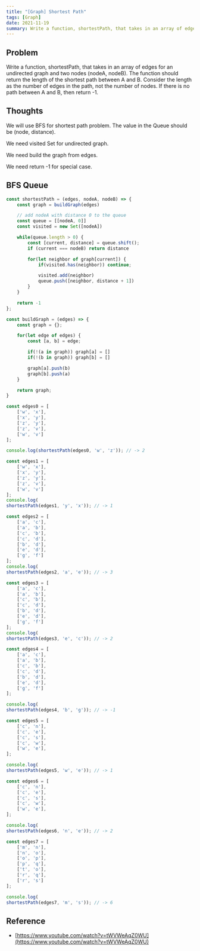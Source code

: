 ```yaml
---
title: "[Graph] Shortest Path"
tags: [Graph]
date: 2021-11-19
summary: Write a function, shortestPath, that takes in an array of edges for an undirected graph and two nodes (nodeA, nodeB).
---
```


## Problem

Write a function, shortestPath, that takes in an array of edges for an undirected graph and two nodes (nodeA, nodeB).
The function should return the length of the shortest path between A and B. Consider the length as the number of
edges in the path, not the number of nodes. If there is no path between A and B, then return -1.

## Thoughts

We will use BFS for shortest path problem. The value in the Queue should be (node, distance).

We need visited Set for undirected graph.

We need build the graph from edges.

We need return -1 for special case.

## BFS Queue

```javascript
const shortestPath = (edges, nodeA, nodeB) => {
	const graph = buildGraph(edges)

	// add nodeA with distance 0 to the queue
	const queue = [[nodeA, 0]]
	const visited = new Set([nodeA])

	while(queue.length > 0) {
		const [current, distance] = queue.shift();
		if (current === nodeB) return distance

		for(let neighbor of graph[current]) {
			if(visited.has(neighbor)) continue;

			visited.add(neighbor)
			queue.push([neighbor, distance + 1])
		}
	}

	return -1
};

const buildGraph = (edges) => {
	const graph = {};

	for(let edge of edges) {
		const [a, b] = edge;

		if(!(a in graph)) graph[a] = []
		if(!(b in graph)) graph[b] = []

		graph[a].push(b)
		graph[b].push(a)
	}

	return graph;
}

const edges0 = [
	['w', 'x'],
	['x', 'y'],
	['z', 'y'],
	['z', 'v'],
	['w', 'v']
];

console.log(shortestPath(edges0, 'w', 'z')); // -> 2

const edges1 = [
	['w', 'x'],
	['x', 'y'],
	['z', 'y'],
	['z', 'v'],
	['w', 'v']
];
console.log(
shortestPath(edges1, 'y', 'x')); // -> 1

const edges2 = [
	['a', 'c'],
	['a', 'b'],
	['c', 'b'],
	['c', 'd'],
	['b', 'd'],
	['e', 'd'],
	['g', 'f']
];
console.log(
shortestPath(edges2, 'a', 'e')); // -> 3

const edges3 = [
	['a', 'c'],
	['a', 'b'],
	['c', 'b'],
	['c', 'd'],
	['b', 'd'],
	['e', 'd'],
	['g', 'f']
];
console.log(
shortestPath(edges3, 'e', 'c')); // -> 2

const edges4 = [
	['a', 'c'],
	['a', 'b'],
	['c', 'b'],
	['c', 'd'],
	['b', 'd'],
	['e', 'd'],
	['g', 'f']
];

console.log(
shortestPath(edges4, 'b', 'g')); // -> -1

const edges5 = [
	['c', 'n'],
	['c', 'e'],
	['c', 's'],
	['c', 'w'],
	['w', 'e'],
];

console.log(
shortestPath(edges5, 'w', 'e')); // -> 1

const edges6 = [
	['c', 'n'],
	['c', 'e'],
	['c', 's'],
	['c', 'w'],
	['w', 'e'],
];

console.log(
shortestPath(edges6, 'n', 'e')); // -> 2

const edges7 = [
	['m', 'n'],
	['n', 'o'],
	['o', 'p'],
	['p', 'q'],
	['t', 'o'],
	['r', 'q'],
	['r', 's']
];

console.log(
shortestPath(edges7, 'm', 's')); // -> 6
```

## Reference

- [https://www.youtube.com/watch?v=tWVWeAqZ0WU](https://www.youtube.com/watch?v=tWVWeAqZ0WU)